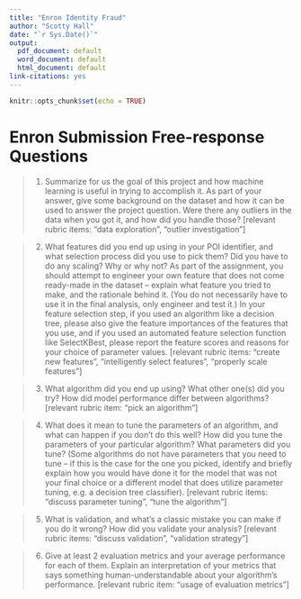 ```yaml
---
title: "Enron Identity Fraud"
author: "Scotty Hall"
date: "`r Sys.Date()`"
output:
  pdf_document: default
  word_document: default
  html_document: default
link-citations: yes
---
```



```r
knitr::opts_chunk$set(echo = TRUE)
```
# Enron Submission Free-response Questions
> 1. Summarize for us the goal of this project and how machine learning is useful in trying to accomplish it. As part of your answer, give some background on the dataset and how it can be used to answer the project question. Were there any outliers in the data when you got it, and how did you handle those?  [relevant rubric items: “data exploration”, “outlier investigation”]



> 2. What features did you end up using in your POI identifier, and what selection process did you use to pick them? Did you have to do any scaling? Why or why not? As part of the assignment, you should attempt to engineer your own feature that does not come ready-made in the dataset -- explain what feature you tried to make, and the rationale behind it. (You do not necessarily have to use it in the final analysis, only engineer and test it.) In your feature selection step, if you used an algorithm like a decision tree, please also give the feature importances of the features that you use, and if you used an automated feature selection function like SelectKBest, please report the feature scores and reasons for your choice of parameter values.  [relevant rubric items: “create new features”, “intelligently select features”, “properly scale features”]


> 3. What algorithm did you end up using? What other one(s) did you try? How did model performance differ between algorithms?  [relevant rubric item: “pick an algorithm”]



> 4. What does it mean to tune the parameters of an algorithm, and what can happen if you don’t do this well?  How did you tune the parameters of your particular algorithm? What parameters did you tune? (Some algorithms do not have parameters that you need to tune -- if this is the case for the one you picked, identify and briefly explain how you would have done it for the model that was not your final choice or a different model that does utilize parameter tuning, e.g. a decision tree classifier).  [relevant rubric items: “discuss parameter tuning”, “tune the algorithm”]



> 5. What is validation, and what’s a classic mistake you can make if you do it wrong? How did you validate your analysis?  [relevant rubric items: “discuss validation”, “validation strategy”]



> 6. Give at least 2 evaluation metrics and your average performance for each of them.  Explain an interpretation of your metrics that says something human-understandable about your algorithm’s performance. [relevant rubric item: “usage of evaluation metrics”]

